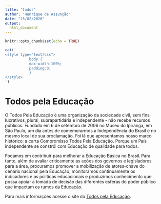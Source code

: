 ```yaml
---
title: "todos"
author: "Henrique de Assunção"
date: "25/02/2020"
output: 
  html_document
---
```


```r
knitr::opts_chunk$set(echo = TRUE)
```

```r
cat('
<style type="text/css">
           body {          
           max-width:100%;
           padding:0;
           }
</style>
')
```

# Todos pela Educação

O Todos Pela Educação é uma organização da sociedade civil, sem fins lucrativos, plural, suprapartidária e independente - não recebe recursos públicos. Fundado em 6 de setembro de 2006 no Museu do Ipiranga, em São Paulo, um dia antes de comemorarmos a Independência do Brasil e no mesmo local de sua proclamação. Foi lá que apresentamos nosso marco histórico: a carta Compromisso Todos Pela Educação. Porque um País independente se constrói com Educação de qualidade para todos.

Focamos em contribuir para melhorar a Educação Básica no Brasil. Para tanto, além de avaliar criticamente as ações dos governos e legisladores para a área, procuramos promover a mobilização de atores-chave do cenário nacional pela Educação, monitoramos continuamente os indicadores e as políticas educacionais e produzimos conhecimento que possa apoiar a tomada de decisão das diferentes esferas do poder público que impactam os rumos da Educação.

Para mais informações acesse o site do [Todos pela Educação](https://www.todospelaeducacao.org.br/).
